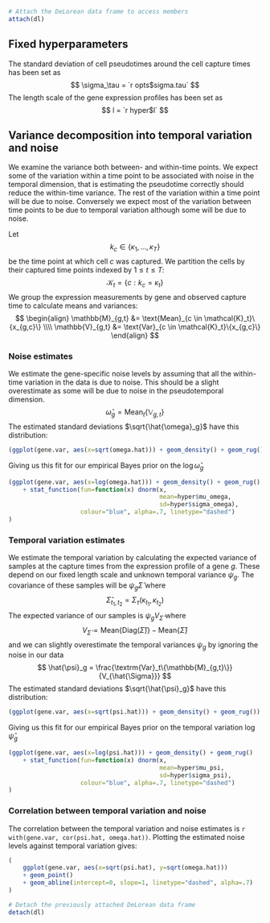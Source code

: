 ```r
# Attach the DeLorean data frame to access members
attach(dl)
```

## Fixed hyperparameters

The standard deviation of cell pseudotimes around the cell capture times has been set as
$$
    \sigma_\tau = `r opts$sigma.tau`
$$
The length scale of the gene expression profiles has been set as
$$
l = `r hyper$l`
$$


## Variance decomposition into temporal variation and noise

We examine the variance both between- and within-time points. We expect some of
the variation within a time point to be associated with noise in the temporal
dimension, that is estimating the pseudotime correctly should reduce the
within-time variance. The rest of the variation within a time point will be due
to noise.  Conversely we expect most of the variation between time points to be
due to temporal variation although some will be due to noise.

Let
$$
k_c \in \{\kappa_1, \dots, \kappa_T\}
$$
be the time point at which cell $c$ was captured. We partition the cells
by their captured time points indexed by $1 \le t \le T$:
$$
\mathcal{K}_t = \{c: k_c = \kappa_t\}
$$
We group the expression measurements by gene and observed capture time to
calculate means and variances:
$$
\begin{align}
\mathbb{M}_{g,t} &= \text{Mean}_{c \in \mathcal{K}_t}\{x_{g,c}\} \\\\
\mathbb{V}_{g,t} &= \text{Var}_{c \in \mathcal{K}_t}\{x_{g,c}\}
\end{align}
$$

### Noise estimates

We estimate the gene-specific noise levels by assuming that all the within-time
variation in the data is due to noise. This should be a slight overestimate as
some will be due to noise in the pseudotemporal dimension.
$$
  \hat{\omega}_g = \textrm{Mean}_t\{\mathbb{V}_{g,t}\}
$$
The estimated standard deviations $\sqrt{\hat{\omega}_g}$ have this distribution:
```r
(ggplot(gene.var, aes(x=sqrt(omega.hat))) + geom_density() + geom_rug())
```

Giving us this fit for our empirical Bayes prior on the $\log \hat{\omega}_g$
```r
(ggplot(gene.var, aes(x=log(omega.hat))) + geom_density() + geom_rug()
    + stat_function(fun=function(x) dnorm(x,
                                          mean=hyper$mu_omega,
                                          sd=hyper$sigma_omega),
                    colour="blue", alpha=.7, linetype="dashed")
)

```


### Temporal variation estimates

We estimate the temporal variation by calculating the expected variance of samples
at the capture times from the expression profile of a gene $g$. These depend on
our fixed length scale and unknown temporal variance $\psi_g$. The
covariance of these samples will be $\psi_g \hat{\Sigma}$ where
$$
  \hat{\Sigma}_{t_1,t_2} = \Sigma_\tau(\kappa_{t_1}, \kappa_{t_2})
$$
The expected variance of our samples is $\psi_g V_{\hat{\Sigma}}$ where
$$
  V_{\hat{\Sigma}} = \textrm{Mean}\{\textrm{Diag}(\hat{\Sigma})\} - \textrm{Mean}\{\hat{\Sigma}\}
$$
and we can slightly overestimate the temporal variances $\psi_g$ by ignoring the
noise in our data
$$
  \hat{\psi}_g = \frac{\textrm{Var}_t\{\mathbb{M}_{g,t}\}}{V_{\hat{\Sigma}}}
$$
The estimated standard deviations $\sqrt{\hat{\psi}_g}$ have this distribution:
```r
(ggplot(gene.var, aes(x=sqrt(psi.hat))) + geom_density() + geom_rug())
```

Giving us this fit for our empirical Bayes prior on the temporal variation
$\log \hat{\psi}_g$
```r
(ggplot(gene.var, aes(x=log(psi.hat))) + geom_density() + geom_rug()
    + stat_function(fun=function(x) dnorm(x,
                                          mean=hyper$mu_psi,
                                          sd=hyper$sigma_psi),
                    colour="blue", alpha=.7, linetype="dashed")
)
```

### Correlation between temporal variation and noise

The correlation between the temporal variation and noise estimates is
`r with(gene.var, cor(psi.hat, omega.hat))`.
Plotting the estimated noise levels against temporal variation gives:
```r
(
    ggplot(gene.var, aes(x=sqrt(psi.hat), y=sqrt(omega.hat)))
    + geom_point()
    + geom_abline(intercept=0, slope=1, linetype="dashed", alpha=.7)
)
```

```r
# Detach the previously attached DeLorean data frame
detach(dl)
```
